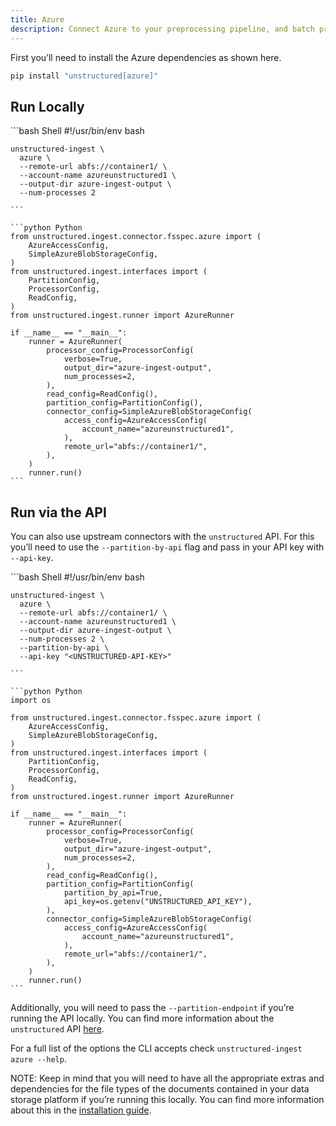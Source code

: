 ```yaml
---
title: Azure 
description: Connect Azure to your preprocessing pipeline, and batch process all your documents using `unstructured-ingest` to store structured outputs locally on your filesystem.
---
```


First you’ll need to install the Azure dependencies as shown here.

```bash
pip install "unstructured[azure]"

```


## Run Locally

<CodeGroup>
    ```bash Shell
    #!/usr/bin/env bash
    
    unstructured-ingest \
      azure \
      --remote-url abfs://container1/ \
      --account-name azureunstructured1 \
      --output-dir azure-ingest-output \
      --num-processes 2
    
    ```
    
    ```python Python
    from unstructured.ingest.connector.fsspec.azure import (
        AzureAccessConfig,
        SimpleAzureBlobStorageConfig,
    )
    from unstructured.ingest.interfaces import (
        PartitionConfig,
        ProcessorConfig,
        ReadConfig,
    )
    from unstructured.ingest.runner import AzureRunner

    if __name__ == "__main__":
        runner = AzureRunner(
            processor_config=ProcessorConfig(
                verbose=True,
                output_dir="azure-ingest-output",
                num_processes=2,
            ),
            read_config=ReadConfig(),
            partition_config=PartitionConfig(),
            connector_config=SimpleAzureBlobStorageConfig(
                access_config=AzureAccessConfig(
                    account_name="azureunstructured1",
                ),
                remote_url="abfs://container1/",
            ),
        )
        runner.run()
    ```    
</CodeGroup>


## Run via the API

You can also use upstream connectors with the `unstructured` API. For this you’ll need to use the `--partition-by-api` flag and pass in your API key with `--api-key`.

<CodeGroup>
    ```bash Shell
    #!/usr/bin/env bash
    
    unstructured-ingest \
      azure \
      --remote-url abfs://container1/ \
      --account-name azureunstructured1 \
      --output-dir azure-ingest-output \
      --num-processes 2 \
      --partition-by-api \
      --api-key "<UNSTRUCTURED-API-KEY>"
    
    ```
    
    ```python Python
    import os
    
    from unstructured.ingest.connector.fsspec.azure import (
        AzureAccessConfig,
        SimpleAzureBlobStorageConfig,
    )
    from unstructured.ingest.interfaces import (
        PartitionConfig,
        ProcessorConfig,
        ReadConfig,
    )
    from unstructured.ingest.runner import AzureRunner
    
    if __name__ == "__main__":
        runner = AzureRunner(
            processor_config=ProcessorConfig(
                verbose=True,
                output_dir="azure-ingest-output",
                num_processes=2,
            ),
            read_config=ReadConfig(),
            partition_config=PartitionConfig(
                partition_by_api=True,
                api_key=os.getenv("UNSTRUCTURED_API_KEY"),
            ),
            connector_config=SimpleAzureBlobStorageConfig(
                access_config=AzureAccessConfig(
                    account_name="azureunstructured1",
                ),
                remote_url="abfs://container1/",
            ),
        )
        runner.run()
    ```    
</CodeGroup>

Additionally, you will need to pass the `--partition-endpoint` if you’re running the API locally. You can find more information about the `unstructured` API [here](https://github.com/Unstructured-IO/unstructured-api).

For a full list of the options the CLI accepts check `unstructured-ingest azure --help`.

NOTE: Keep in mind that you will need to have all the appropriate extras and dependencies for the file types of the documents contained in your data storage platform if you’re running this locally. You can find more information about this in the [installation guide](/installation/overview).